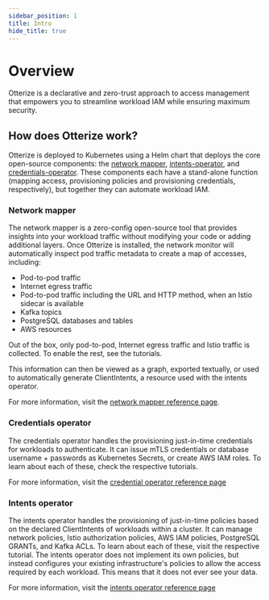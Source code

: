 ```yaml
---
sidebar_position: 1
title: Intro
hide_title: true
---
```


# Overview

Otterize is a declarative and zero-trust approach to access management that empowers you to streamline workload IAM while ensuring maximum security.

## How does Otterize work?

Otterize is deployed to Kubernetes using a Helm chart that deploys the core open-source components: the [network mapper](https://github.com/otterize/network-mapper), [intents-operator](https://github.com/otterize/intents-operator), and [credentials-operator](https://github.com/otterize/credentials-operator). These components each have a stand-alone function (mapping access, provisioning policies and provisioning credentials, respectively), but together they can automate workload IAM.

### Network mapper

The network mapper is a zero-config open-source tool that provides insights into your workload traffic without modifying your code or adding additional layers. Once Otterize is installed, the network monitor will automatically inspect pod traffic metadata to create a map of accesses, including:
* Pod-to-pod traffic
* Internet egress traffic
* Pod-to-pod traffic including the URL and HTTP method, when an Istio sidecar is available
* Kafka topics
* PostgreSQL databases and tables
* AWS resources

Out of the box, only pod-to-pod, Internet egress traffic and Istio traffic is collected. To enable the rest, see the tutorials.

This information can then be viewed as a graph, exported textually, or used to automatically generate ClientIntents, a resource used with the intents operator.

For more information, visit the [network mapper reference page](/reference/network-mapper).

### Credentials operator

The credentials operator handles the provisioning just-in-time credentials for workloads to authenticate. It can issue mTLS credentials or database username + passwords as Kubernetes Secrets, or create AWS IAM roles. To learn about each of these, check the respective tutorials.

For more information, visit the [credential operator reference page](/reference/credentials-operator)

### Intents operator

The intents operator handles the provisioning of just-in-time policies based on the declared ClientIntents of workloads within a cluster. It can manage network policies, Istio authorization policies, AWS IAM policies, PostgreSQL GRANTs, and Kafka ACLs. To learn about each of these, visit the respective tutorial.
The intents operator does not implement its own policies, but instead configures your existing infrastructure's policies to allow the access required by each workload. This means that it does not ever see your data.

For more information, visit the [intents operator reference page](reference/intents-operator)
